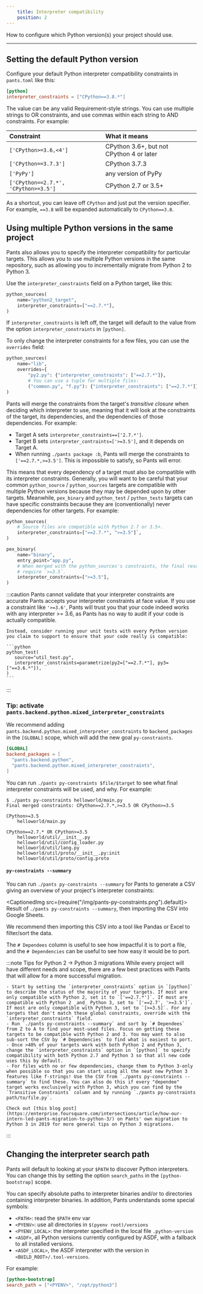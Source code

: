 ```yaml
---
    title: Interpreter compatibility
    position: 2
---
```


How to configure which Python version(s) your project should use.

---

## Setting the default Python version

Configure your default Python interpreter compatibility constraints in `pants.toml` like this:

```toml title="pants.toml"
[python]
interpreter_constraints = ["CPython==3.8.*"]
```

The value can be any valid Requirement-style strings. You can use multiple strings to OR constraints, and use commas within each string to AND constraints. For example:

| Constraint                           | What it means                            |
| :----------------------------------- | :--------------------------------------- |
| `['CPython>=3.6,<4']`                | CPython 3.6+, but not CPython 4 or later |
| `['CPython==3.7.3']`                 | CPython 3.7.3                            |
| `['PyPy']`                           | any version of PyPy                      |
| `['CPython==2.7.*', 'CPython>=3.5']` | CPython 2.7 or 3.5+                      |

As a shortcut, you can leave off `CPython` and just put the version specifier. For example, `==3.8` will be expanded automatically to `CPython==3.8`.

## Using multiple Python versions in the same project

Pants also allows you to specify the interpreter compatibility for particular targets. This allows you to use multiple Python versions in the same repository, such as allowing you to incrementally migrate from Python 2 to Python 3.

Use the `interpreter_constraints` field on a Python target, like this:

```python title="BUILD"
python_sources(
    name="python2_target",
    interpreter_constraints=["==2.7.*"],
)
```

If `interpreter_constraints` is left off, the target will default to the value from the option `interpreter_constraints` in `[python]`.

To only change the interpreter constraints for a few files, you can use the `overrides` field:

```python title="BUILD"
python_sources(
    name="lib",
    overrides={
        "py2.py": {"interpreter_constraints": ["==2.7.*"]},
        # You can use a tuple for multiple files:
        ("common.py", "f.py"): {"interpreter_constraints": ["==2.7.*"]},
)
```

Pants will merge the constraints from the target's _transitive closure_ when deciding which interpreter to use, meaning that it will look at the constraints of the target, its dependencies, and the dependencies of those dependencies. For example:

- Target A sets `interpreter_constraints==['2.7.*']`.
- Target B sets `interpreter_contraints=['>=3.5']`, and it depends on Target A.
- When running `./pants package :b`, Pants will merge the constraints to `['==2.7.*,>=3.5']`. This is impossible to satisfy, so Pants will error.

This means that every dependency of a target must also be compatible with its interpreter constraints. Generally, you will want to be careful that your common `python_source` / `python_sources` targets are compatible with multiple Python versions because they may be depended upon by other targets. Meanwhile, `pex_binary` and `python_test` / `python_tests` targets can have specific constraints because they are (conventionally) never dependencies for other targets. For example:

```python
python_sources(
    # Source files are compatible with Python 2.7 or 3.5+.
    interpreter_constraints=["==2.7.*", ">=3.5"]`,
)

pex_binary(
    name="binary",
    entry_point="app.py",
    # When merged with the python_sources's constraints, the final result will
    # require `>=3.5`.
    interpreter_constraints=[">=3.5"],
)
```

:::caution Pants cannot validate that your interpreter constraints are accurate
    Pants accepts your interpreter constraints at face value. If you use a constraint like `'>=3.6'`, Pants will trust you that your code indeed works with any interpreter >= 3.6, as Pants has no way to audit if your code is actually compatible.

    Instead, consider running your unit tests with every Python version you claim to support to ensure that your code really is compatible:

    ```python
    python_test(
       source="util_test.py",
       interpreter_constraints=parametrize(py2=["==2.7.*"], py3=["==3.6.*"]),
    )
    ```
:::

### Tip: activate `pants.backend.python.mixed_interpreter_constraints`

We recommend adding `pants.backend.python.mixed_interpreter_constraints` to `backend_packages` in the `[GLOBAL]` scope, which will add the new goal `py-constraints`.

```toml title="pants.toml"
[GLOBAL]
backend_packages = [
  "pants.backend.python",
  "pants.backend.python.mixed_interpreter_constraints",
]
```

You can run `./pants py-constraints $file/$target` to see what final interpreter constraints will be used, and why. For example:

```
$ ./pants py-constraints helloworld/main.py
Final merged constraints: CPython==2.7.*,>=3.5 OR CPython>=3.5

CPython>=3.5
    helloworld/main.py

CPython==2.7.* OR CPython>=3.5
    helloworld/util/__init__.py
    helloworld/util/config_loader.py
    helloworld/util/lang.py
    helloworld/util/proto/__init__.py:init
    helloworld/util/proto/config.proto
```

#### `py-constraints --summary`

You can run `./pants py-constraints --summary` for Pants to generate a CSV giving an overview of your project's interpreter constraints:

<CaptionedImg src={require("/img/pants-py-constraints.png").default}>
  Result of `./pants py-constraints --summary`, then importing the CSV into
  Google Sheets.
</CaptionedImg>

We recommend then importing this CSV into a tool like Pandas or Excel to filter/sort the data.

The `# Dependees` column is useful to see how impactful it is to port a file, and the `# Dependencies` can be useful to see how easy it would be to port.

:::note Tips for Python 2 -> Python 3 migrations
    While every project will have different needs and scope, there are a few best practices with Pants that will allow for a more successful migration.

    - Start by setting the `interpreter_constraints` option in `[python]` to describe the status of the majority of your targets. If most are only compatible with Python 2, set it to `['==2.7.*']`. If most are compatible with Python 2 _and_ Python 3, set to `['==2.7', '>=3.5']`. If most are only compatible with Python 3, set to `[>=3.5]`. For any targets that don't match these global constraints, override with the `interpreter_constraints` field.
    - Run `./pants py-constraints --summary` and sort by `# Dependees` from Z to A to find your most-used files. Focus on getting these targets to be compatible with Python 2 and 3. You may want to also sub-sort the CSV by `# Dependencies` to find what is easiest to port.
    - Once >40% of your targets work with both Python 2 and Python 3, change the `interpreter_constraints` option in `[python]` to specify compatibility with both Python 2.7 and Python 3 so that all new code uses this by default.
    - For files with no or few dependencies, change them to Python 3-only when possible so that you can start using all the neat new Python 3 features like f-strings! Use the CSV from `./pants py-constraints --summary` to find these. You can also do this if every "dependee" target works exclusively with Python 3, which you can find by the `Transitive Constraints` column and by running `./pants py-constraints path/to/file.py`.

    Check out [this blog post](https://enterprise.foursquare.com/intersections/article/how-our-intern-led-pants-migration-to-python-3/) on Pants' own migration to Python 3 in 2019 for more general tips on Python 3 migrations.
:::

## Changing the interpreter search path

Pants will default to looking at your `$PATH` to discover Python interpreters. You can change this by setting the option `search_paths` in the `[python-bootstrap]` scope.

You can specify absolute paths to interpreter binaries and/or to directories containing interpreter binaries. In addition, Pants understands some special symbols:

- `<PATH>`: read the `$PATH` env var
- `<PYENV>`: use all directories in `$(pyenv root)/versions`
- `<PYENV_LOCAL>`: the interpreter specified in the local file `.python-version`
- `<ASDF>`, all Python versions currently configured by ASDF, with a fallback to all installed versions.
- `<ASDF_LOCAL>`, the ASDF interpreter with the version in `<BUILD_ROOT>/.tool-versions`.

For example:

```toml title="pants.toml"
[python-bootstrap]
search_path = ["<PYENV>", "/opt/python3"]
```
